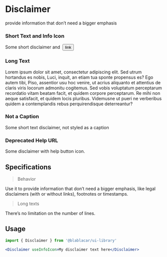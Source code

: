 


<Meta title="Text|Disclaimer" />

# Disclaimer

provide information that don’t need a bigger emphasis

### Short Text and Info Icon

<Preview>
  <Story name="InfoIcon">
    <Disclaimer useInfoIcon>
      <span>
        Some short disclaimer and&nbsp;
        <Button status={ButtonStatus.UNSTYLED} href="#">
          link
        </Button>
      </span>
    </Disclaimer>
  </Story>
</Preview>

### Long Text

<Preview>
  <Story name="LongText">
    <Disclaimer useInfoIcon={false}>
      Lorem ipsum dolor sit amet, consectetur adipiscing elit. Sed utrum hortandus es nobis, Luci,
      inquit, an etiam tua sponte propensus es? Ego autem tibi, Piso, assentior usu hoc venire, ut
      acrius aliquanto et attentius de claris viris locorum admonitu cogitemus. Sed vobis voluptatum
      perceptarum recordatio vitam beatam facit, et quidem corpore perceptarum. Re mihi non aeque
      satisfacit, et quidem locis pluribus. Videmusne ut pueri ne verberibus quidem a contemplandis
      rebus perquirendisque deterreantur?
    </Disclaimer>
  </Story>
</Preview>

### Not a Caption

<Preview>
  <Story name="NoCaption">
    <Disclaimer isCaption={false} useInfoIcon>
      Some short text disclaimer, not styled as a caption
    </Disclaimer>
  </Story>
</Preview>

### Deprecated Help URL

<Preview>
  <Story name="Deprecated">
    <Disclaimer useInfoIcon={false} deprecatedHelpUrl="http://google.fr">
      Some disclaimer with help button icon.
    </Disclaimer>
  </Story>
</Preview>

## Specifications

> Behavior

Use it to provide information that don’t need a bigger emphasis, like legal disclaimers (with or
without links), footnotes or timestamps.

> Long texts

There’s no limitation on the number of lines.

## Usage

```jsx
import { Disclaimer } from '@blablacar/ui-library'

<Disclaimer useInfoIcon>My disclaimer text here</Disclaimer>
```

<Props of={Disclaimer} />
